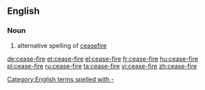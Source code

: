==English==
===Noun===
{{en-noun|sg=[[cease]]-[[fire]]}}
# alternative spelling of [[ceasefire]]
[[Category:English terms spelled with -]]

[[de:cease-fire]]
[[et:cease-fire]]
[[el:cease-fire]]
[[fr:cease-fire]]
[[hu:cease-fire]]
[[pl:cease-fire]]
[[ru:cease-fire]]
[[ta:cease-fire]]
[[vi:cease-fire]]
[[zh:cease-fire]]